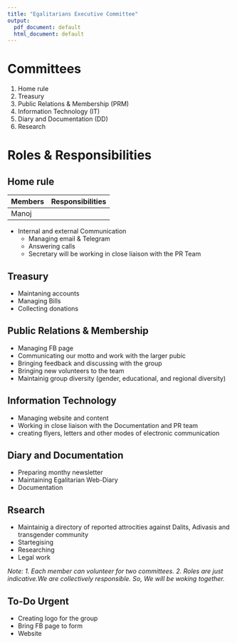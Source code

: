 ---
title: "Egalitarians Executive Committee"
output:
  pdf_document: default
  html_document: default
---

# Committees
1. Home rule
2. Treasury
3. Public Relations & Membership (PRM)
4. Information Technology (IT)
5. Diary and Documentation (DD)
6. Research

# Roles & Responsibilities
## Home rule
Members | Responsibilities
-------|------------------
Manoj | 

* Internal and external Communication
  * Managing email & Telegram
  * Answering calls
  * Secretary will be working in close liaison with the PR Team
  
## Treasury
* Maintaning accounts
* Managing Bills
* Collecting donations

## Public Relations & Membership
* Managing FB page
* Communicating our motto and work with the larger pubic
* Bringing feedback and discussing with the group
* Bringing new volunteers to the team
* Maintainig group diversity (gender, educational, and regional diversity)

## Information Technology
* Managing website and content
* Working in close liaison with the Documentation and PR team
* creating flyers, letters and other modes of electronic communication

## Diary and Documentation
* Preparing monthy newsletter
* Maintaining Egalitarian Web-Diary
* Documentation


## Rsearch
* Maintainig a directory of reported attrocities against Dalits, Adivasis and transgender community
* Startegising
* Researching
* Legal work

*Note: 1. Each member can volunteer for two committees. 2. Roles are just indicative.We are collectively responsible. So, We will be woking together.* 


## To-Do Urgent
* Creating logo for the group
* Bring FB page to form
* Website
